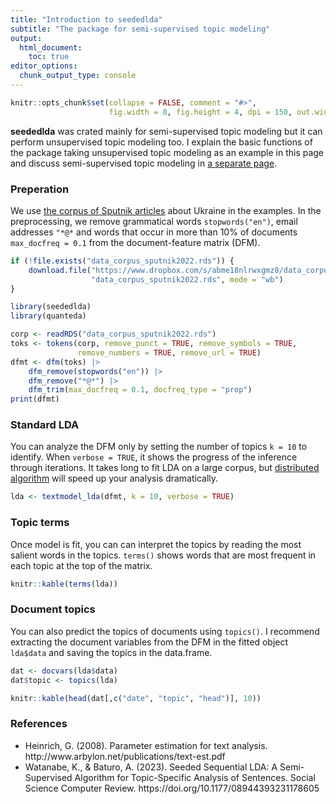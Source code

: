 ```yaml
---
title: "Introduction to seededlda"
subtitle: "The package for semi-supervised topic modeling"
output: 
  html_document:
    toc: true
editor_options: 
  chunk_output_type: console
---
```


```r
knitr::opts_chunk$set(collapse = FALSE, comment = "#>", 
                      fig.width = 8, fig.height = 4, dpi = 150, out.width = 760)
```

**seededlda** was crated mainly for semi-supervised topic modeling but it can perform unsupervised topic modeling too. I explain the basic functions of the package taking unsupervised topic modeling as an example in this page and discuss semi-supervised topic modeling in [a separate page](seeded.html).

### Preperation

We use [the corpus of Sputnik articles](https://www.dropbox.com/s/abme18nlrwxgmz8/data_corpus_sputnik2022.rds?dl=1) about Ukraine in the examples. In the preprocessing, we remove grammatical words `stopwords("en")`, email addresses `"*@*` and words that occur in more than 10% of documents `max_docfreq = 0.1` from the document-feature matrix (DFM).

```r
if (!file.exists("data_corpus_sputnik2022.rds")) {
    download.file("https://www.dropbox.com/s/abme18nlrwxgmz8/data_corpus_sputnik2022.rds?dl=1",
                  "data_corpus_sputnik2022.rds", mode = "wb")
}
```

```r
library(seededlda)
library(quanteda)

corp <- readRDS("data_corpus_sputnik2022.rds")
toks <- tokens(corp, remove_punct = TRUE, remove_symbols = TRUE, 
               remove_numbers = TRUE, remove_url = TRUE)
dfmt <- dfm(toks) |> 
    dfm_remove(stopwords("en")) |>
    dfm_remove("*@*") |>
    dfm_trim(max_docfreq = 0.1, docfreq_type = "prop")
print(dfmt)
```

### Standard LDA

You can analyze the DFM only by setting the number of topics `k = 10` to identify. When `verbose = TRUE`, it shows the progress of the inference through iterations. It takes long to fit LDA on a large corpus, but [distributed algorithm](distributed.html) will speed up your analysis dramatically.

```r
lda <- textmodel_lda(dfmt, k = 10, verbose = TRUE)
```

### Topic terms

Once model is fit, you can can interpret the topics by reading the most salient words in the topics. `terms()` shows words that are most frequent in each topic at the top of the matrix.

```r
knitr::kable(terms(lda))
```

### Document topics

You can also predict the topics of documents using `topics()`. I recommend extracting the document variables from the DFM in the fitted object `lda$data` and saving the topics in the data.frame. 

```r
dat <- docvars(lda$data)
dat$topic <- topics(lda)
```

```r
knitr::kable(head(dat[,c("date", "topic", "head")], 10))
```

### References

- Heinrich, G. (2008). Parameter estimation for text analysis. http://www.arbylon.net/publications/text-est.pdf
- Watanabe, K., & Baturo, A. (2023). Seeded Sequential LDA: A Semi-Supervised Algorithm for Topic-Specific Analysis of Sentences. Social Science Computer Review. https://doi.org/10.1177/08944393231178605
